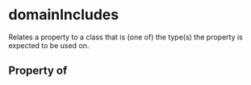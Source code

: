   

# domainIncludes

Relates a property to a class that is (one of) the type(s) the property is expected to be used on.

## Property of



